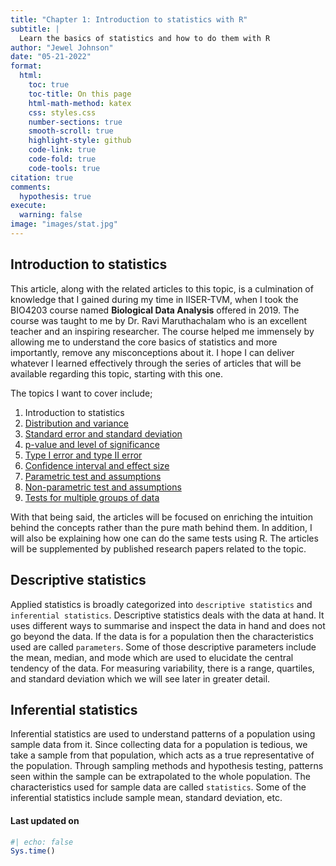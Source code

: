 ```yaml
---
title: "Chapter 1: Introduction to statistics with R"
subtitle: |
  Learn the basics of statistics and how to do them with R
author: "Jewel Johnson"
date: "05-21-2022"
format:
  html:
    toc: true
    toc-title: On this page
    html-math-method: katex
    css: styles.css
    number-sections: true
    smooth-scroll: true
    highlight-style: github
    code-link: true
    code-fold: true
    code-tools: true
citation: true
comments:
  hypothesis: true
execute: 
  warning: false
image: "images/stat.jpg"
---
```


## Introduction to statistics

This article, along with the related articles to this topic, is a culmination of knowledge that I gained during my time in IISER-TVM, when I took the BIO4203 course named **Biological Data Analysis** offered in 2019. The course was taught to me by Dr. Ravi Maruthachalam who is an excellent teacher and an inspiring researcher. The course helped me immensely by allowing me to understand the core basics of statistics and more importantly, remove any misconceptions about it. I hope I can deliver whatever I learned effectively through the series of articles that will be available regarding this topic, starting with this one.

The topics I want to cover include;

1.  Introduction to statistics
2.  [Distribution and variance](https://jeweljohnsonj.github.io/one-carat-blog/project2.html)
3.  [Standard error and standard deviation](https://jeweljohnsonj.github.io/one-carat-blog/articles/stat/project3.html)
4.  [p-value and level of significance](https://jeweljohnsonj.github.io/one-carat-blog/articles/stat/project4.html)
5.  [Type I error and type II error](https://jeweljohnsonj.github.io/one-carat-blog/articles/stat/project5.html)
6.  [Confidence interval and effect size](https://jeweljohnsonj.github.io/one-carat-blog/articles/stat/project6.html)
7.  [Parametric test and assumptions](https://jeweljohnsonj.github.io/one-carat-blog/articles/stat/project7.html)
8.  [Non-parametric test and assumptions](https://jeweljohnsonj.github.io/one-carat-blog/articles/stat/project8.html)
9.  [Tests for multiple groups of data](https://jeweljohnsonj.github.io/one-carat-blog/articles/stat/project9.html)

With that being said, the articles will be focused on enriching the intuition behind the concepts rather than the pure math behind them. In addition, I will also be explaining how one can do the same tests using R. The articles will be supplemented by published research papers related to the topic.

## Descriptive statistics

Applied statistics is broadly categorized into `descriptive statistics` and `inferential statistics`. Descriptive statistics deals with the data at hand. It uses different ways to summarise and inspect the data in hand and does not go beyond the data. If the data is for a population then the characteristics used are called `parameters`. Some of those descriptive parameters include the mean, median, and mode which are used to elucidate the central tendency of the data. For measuring variability, there is a range, quartiles, and standard deviation which we will see later in greater detail.

## Inferential statistics

Inferential statistics are used to understand patterns of a population using sample data from it. Since collecting data for a population is tedious, we take a sample from that population, which acts as a true representative of the population. Through sampling methods and hypothesis testing, patterns seen within the sample can be extrapolated to the whole population. The characteristics used for sample data are called `statistics`. Some of the inferential statistics include sample mean, standard deviation, etc.

#### Last updated on {.unnumbered .unlisted}

```r
#| echo: false
Sys.time()
```

<a hidden href="https://info.flagcounter.com/ynrK"><img src="https://s11.flagcounter.com/count2/ynrK/bg_000000/txt_FFFFFF/border_F0F0F0/columns_5/maxflags_25/viewers_0/labels_1/pageviews_1/flags_0/percent_0/" alt="Flag Counter" border="0"/></a>
